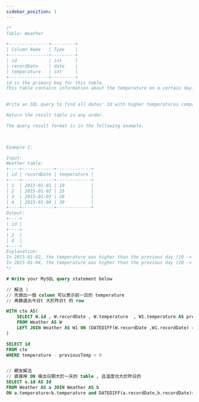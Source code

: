 ```yaml
---
sidebar_position: 1
---
```


```sql
/*
Table: Weather

+---------------+---------+
| Column Name   | Type    |
+---------------+---------+
| id            | int     |
| recordDate    | date    |
| temperature   | int     |
+---------------+---------+
id is the primary key for this table.
This table contains information about the temperature on a certain day.
 

Write an SQL query to find all dates' Id with higher temperatures compared to its previous dates (yesterday).

Return the result table in any order.

The query result format is in the following example.

 

Example 1:

Input: 
Weather table:
+----+------------+-------------+
| id | recordDate | temperature |
+----+------------+-------------+
| 1  | 2015-01-01 | 10          |
| 2  | 2015-01-02 | 25          |
| 3  | 2015-01-03 | 20          |
| 4  | 2015-01-04 | 30          |
+----+------------+-------------+
Output: 
+----+
| id |
+----+
| 2  |
| 4  |
+----+
Explanation: 
In 2015-01-02, the temperature was higher than the previous day (10 -> 25).
In 2015-01-04, the temperature was higher than the previous day (20 -> 30).
*/

# Write your MySQL query statement below

// 解法 1 
// 先做出一個 column 可以表示前一日的 temperature
// 再篩選出今日t 大於昨日t 的 row

WITH cte AS(
    SELECT W.id , W.recordDate , W.temperature  , W1.temperature AS previousTemp
    FROM Weather AS W
    LEFT JOIN Weather AS W1 ON (DATEDIFF(W.recordDate ,W1.recordDate) = 1)
)

SELECT id
FROM cte
WHERE temperature - previousTemp > 0


// 網友解法
// 直接用 ON 接出日期大於一天的 table , 且溫度也大於昨日的
SELECT a.id AS Id
FROM Weather AS a JOIN Weather AS b
ON a.temperature>b.temperature and DATEDIFF(a.recordDate,b.recordDate)=1;
```
